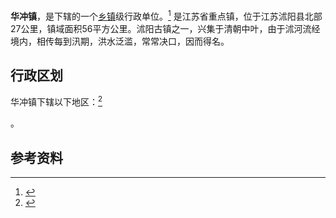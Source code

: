 {{中国乡级行政区|32/13/22/109/000}}

'''华冲镇'''，是{{PRC admin/fullname|32/13/22/109/000|3}}下辖的一个[[乡镇|乡镇]]级行政单位。<ref>{{PRC admin/ref sgc|{{PRC admin/parent|32/13/22/109/000}}}}</ref> 是江苏省重点镇，位于江苏沭阳县北部27公里，镇域面积56平方公里。沭阳古镇之一，兴集于清朝中叶，由于沭河流经境内，相传每到汛期，洪水泛滥，常常决口，因而得名。

== 行政区划 ==

华冲镇下辖以下地区：<ref>{{PRC admin/ref sgc|32/13/22/109/000}}</ref>

{{PRC admin/children|32/13/22/109/000}}。

== 参考资料 ==

{{reflist}}

{{行政区划小作品}}
{{PRC admin/navcat|32/13/22/109/000}}